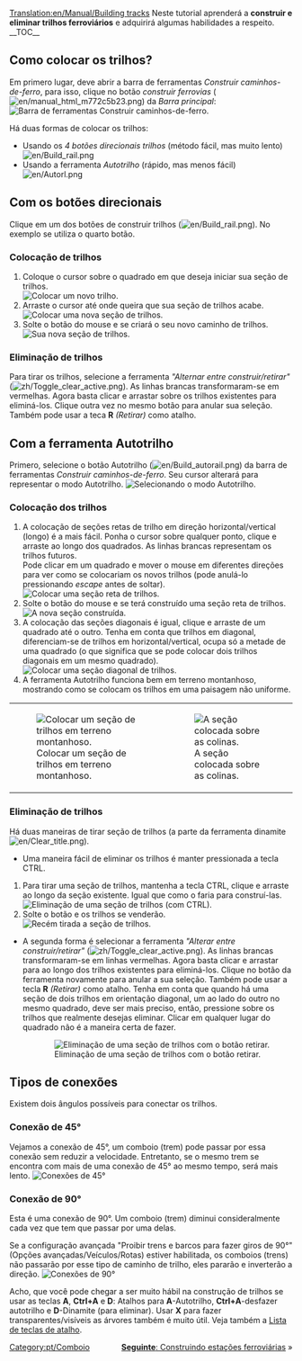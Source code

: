 [[Translation:en/Manual/Building tracks]]
{{pt/Tutorial}}
<!-- for search bot mainly (para o robô de busca sobre todo) -->
Neste tutorial aprenderá a '''construir e eliminar trilhos ferroviários''' e adquirirá algumas habilidades a respeito.
__TOC__
==Como colocar os trilhos?==
Em primero lugar, deve abrir a barra de ferramentas ''Construir caminhos-de-ferro'', para isso, clique no botão ''construir ferrovias'' ([[File:en/manual html m772c5b23.png]]) da ''Barra principal'':
[[File:pt/Railroad Construction.png|none|frame|Barra de ferramentas ''Construir caminhos-de-ferro''.]]

Há duas formas de colocar os trilhos:
*Usando os ''4 botões direcionais trilhos'' (método fácil, mas muito lento) [[File:en/Build rail.png]]
*Usando a ferramenta ''Autotrilho'' (rápido, mas menos fácil) [[File:en/Autorl.png]]

== Com os botões direcionais ==
Clique em um dos botões de construir trilhos ([[File:en/Build rail.png]]). No exemplo se utiliza o quarto botão.

=== Colocação de trilhos ===
#Coloque o cursor sobre o quadrado em que deseja iniciar sua seção de trilhos.<br/>[[File:pt/aying track 1.png|none|frame|Colocar um novo trilho.]]
#Arraste o cursor até onde queira que sua seção de trilhos acabe.<br/>[[File:pt/aying track 2.png|none|frame|Colocar uma nova seção de trilhos.]]
#Solte o botão do mouse e se criará o seu novo caminho de trilhos.<br/>[[File:es/aying track 3.png|none|frame|Sua nova seção de trilhos.]]

=== Eliminação de trilhos ===
Para tirar os trilhos, selecione a ferramenta ''"Alternar entre construir/retirar"'' ([[File:zh/Toggle clear active.png]]). As linhas brancas transformaram-se em vermelhas. Agora basta clicar  e arrastar sobre os trilhos existentes para eliminá-los. Clique outra vez no mesmo botão para anular sua seleção. Também pode usar a teca '''R''' ''(Retirar)'' como atalho.

== Com a ferramenta Autotrilho ==
Primero, selecione o botão Autotrilho ([[File:en/Build autorail.png]]) da barra de ferramentas ''Construir caminhos-de-ferro''. Seu cursor alterará para representar o modo Autotrilho.
[[File:en/Autotrilho.png|none|frame|Selecionando o modo Autotrilho.]]

=== Colocação dos trilhos ===
#A colocação de seções retas de trilho em direção horizontal/vertical (longo) é a mais fácil. Ponha o cursor sobre qualquer ponto, clique e arraste ao longo dos quadrados. As linhas brancas representam os trilhos futuros.<br/>Pode clicar em um quadrado e mover o mouse em diferentes direções para ver como se colocariam os novos trilhos (pode anulá-lo pressionando ''escape'' antes de soltar).<br/>[[File:en/Autotrilho 2.png|none|frame|Colocar uma seção reta de trilhos.]]
#Solte o botão do mouse e se terá construído uma seção reta de trilhos.<br/>[[File:en/Autotrilho 3.png|none|frame|A nova seção construída.]]
#A colocação das seções diagonais é igual, clique e arraste de um quadrado até o outro. Tenha em conta que trilhos em diagonal, diferenciam-se de trilhos em horizontal/vertical, ocupa só a metade de uma quadrado (o que significa que se pode colocar dois trilhos diagonais em um mesmo quadrado).<br/>[[File:en/AutorailTut4.png|none|frame|Colocar uma seção diagonal de trilhos.]]
#A ferramenta Autotrilho funciona bem em terreno montanhoso, mostrando como se colocam os trilhos em uma paisagem não uniforme.
{|
| [[File:en/AutorailTut5.png|none|frame|Colocar um seção de trilhos em terreno montanhoso.]]
| [[File:en/AutorailTut6.png|none|frame|A seção colocada sobre as colinas.]]
|}
=== Eliminação de trilhos ===
Há duas maneiras de tirar seção de trilhos (a parte da ferramenta dinamite [[File:en/Clear title.png]]).

*Uma maneira fácil de eliminar os trilhos é manter pressionada a tecla CTRL.
#Para tirar uma seção de trilhos, mantenha a tecla CTRL, clique e arraste ao longo da seção existente. Igual que como o faria para construí-las.<br/>[[File:en/AutorailTut7.png|none|frame|Eliminação de uma seção de trilhos (com CTRL).]]
#Solte o botão e os trilhos se venderão.<br/>[[File:en/AutorailTut8.png|none|frame|Recém tirada a seção de trilhos.]]

*A segunda forma é selecionar a ferramenta ''"Alterar entre construir/retirar"'' ([[File:zh/Toggle clear active.png]]). As linhas brancas transformaram-se em linhas vermelhas. Agora basta clicar e arrastar para ao longo dos trilhos existentes para eliminá-los. Clique no botão da ferramenta novamente para anular a sua seleção. Também pode usar a tecla '''R''' ''(Retirar)'' como atalho. Tenha em conta que quando há uma seção de dois trilhos em orientação diagonal, um ao lado do outro no mesmo quadrado, deve ser mais preciso, então, pressione sobre os trilhos que realmente desejas eliminar. Clicar em qualquer lugar do quadrado não é a maneira certa de fazer.
:[[File:en/AutorailTut11.png|none|frame|Eliminação de uma seção de trilhos com o botão retirar.]]

== Tipos de conexões ==
Existem dois ângulos possíveis para conectar os trilhos.

===Conexão de 45&#176;=== 
Vejamos a conexão de 45&#176;, um comboio (trem) pode passar por essa conexão sem reduzir a velocidade. Entretanto, se o mesmo trem se encontra com mais de uma conexão de 45&#176; ao mesmo tempo, será mais lento.
[[File:en/AutorailTut9.png|frame|none|Conexões de 45&#176;]]

===Conexão de 90&#176;===
Esta é uma conexão de 90&#176;. Um comboio (trem) diminui consideralmente cada vez que tem que passar por uma delas.

Se a configuração avançada "Proibir trens e barcos para fazer giros de 90&#176;" (Opções avançadas/Veículos/Rotas) estiver habilitada, os comboios (trens) não passarão por esse tipo de caminho de trilho, eles pararão e inverterão a direção.
[[File:en/AutorailTut10.png|frame|none|Conexões de 90&#176;]]

Acho, que você pode chegar a ser muito hábil na construção de trilhos se usar as teclas '''A''', '''Ctrl+A''' e '''D''': Atalhos para '''A'''-Autotrilho, '''Ctrl+A'''-desfazer autotrilho e '''D'''-Dinamite (para eliminar). Usar '''X''' para fazer transparentes/visíveis as árvores também é muito útil. Veja também a [[pt/Teclas de atalho|Lista de teclas de atalho]].

<span style="float: right">[[pt/Manual/Construindo estações ferroviárias|'''Seguinte''': Construindo estações ferroviárias]] &raquo;</span>

[[Category:pt/Comboio]]